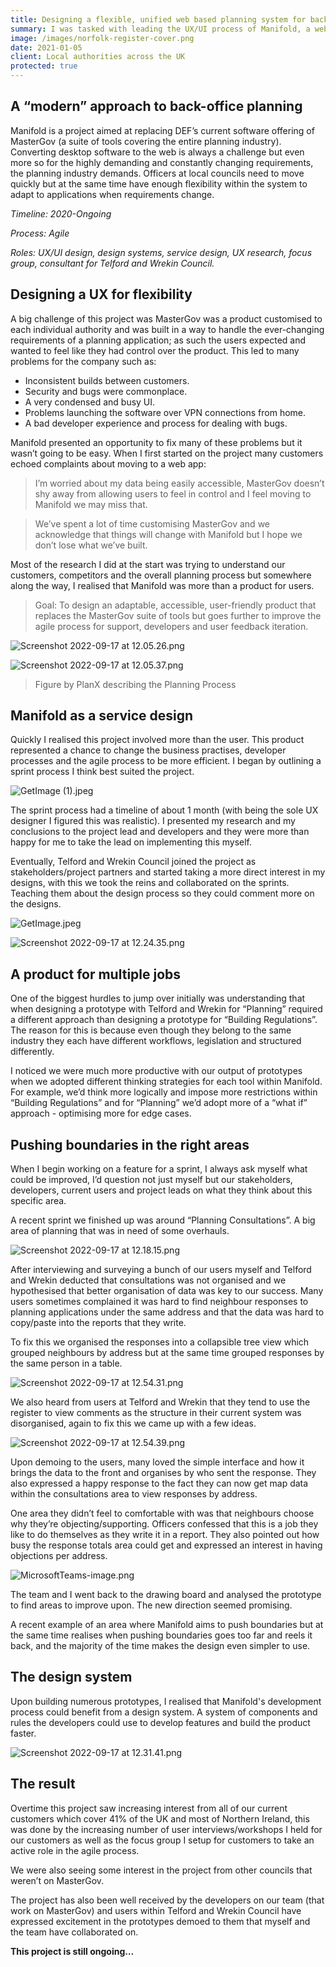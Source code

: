 ```yaml
---
title: Designing a flexible, unified web based planning system for back-office
summary: I was tasked with leading the UX/UI process of Manifold, a web-based replacement for back-office planning solutions. Everything from research analysis, stakeholder/developer collaboration, design system, and UI/wireframing.
image: /images/norfolk-register-cover.png
date: 2021-01-05
client: Local authorities across the UK
protected: true
---
```


## A “modern” approach to back-office planning

Manifold is a project aimed at replacing DEF’s current software offering of MasterGov (a suite of tools covering the entire planning industry). Converting desktop software to the web is always a challenge but even more so for the highly demanding and constantly changing requirements, the planning industry demands. Officers at local councils need to move quickly but at the same time have enough flexibility within the system to adapt to applications when requirements change.

_Timeline: 2020-Ongoing_

_Process: Agile_

_Roles: UX/UI design, design systems, service design, UX research, focus group, consultant for Telford and Wrekin Council._

## Designing a UX for flexibility

A big challenge of this project was MasterGov was a product customised to each individual authority and was built in a way to handle the ever-changing requirements of a planning application; as such the users expected and wanted to feel like they had control over the product. This led to many problems for the company such as:

- Inconsistent builds between customers.
- Security and bugs were commonplace.
- A very condensed and busy UI.
- Problems launching the software over VPN connections from home.
- A bad developer experience and process for dealing with bugs.

Manifold presented an opportunity to fix many of these problems but it wasn’t going to be easy. When I first started on the project many customers echoed complaints about moving to a web app:

> I’m worried about my data being easily accessible, MasterGov doesn’t shy away from allowing users to feel in control and I feel moving to Manifold we may miss that.

> We’ve spent a lot of time customising MasterGov and we acknowledge that things will change with Manifold but I hope we don’t lose what we’ve built.

Most of the research I did at the start was trying to understand our customers, competitors and the overall planning process but somewhere along the way, I realised that Manifold was more than a product for users.

> Goal: To design an adaptable, accessible, user-friendly product that replaces the MasterGov suite of tools but goes further to improve the agile process for support, developers and user feedback iteration.

![Screenshot 2022-09-17 at 12.05.26.png](https://s3-us-west-2.amazonaws.com/secure.notion-static.com/0684347d-6d84-4430-a06f-4ebff5671869/Screenshot_2022-09-17_at_12.05.26.png)

![Screenshot 2022-09-17 at 12.05.37.png](https://s3-us-west-2.amazonaws.com/secure.notion-static.com/9d3c34c3-6e83-432f-8255-3ab92e03e0fc/Screenshot_2022-09-17_at_12.05.37.png)

> Figure by PlanX describing the Planning Process

## Manifold as a service design

Quickly I realised this project involved more than the user. This product represented a chance to change the business practises, developer processes and the agile process to be more efficient. I began by outlining a sprint process I think best suited the project.

![GetImage (1).jpeg](<https://s3-us-west-2.amazonaws.com/secure.notion-static.com/994d3218-2a60-4daf-8568-2ffd9db7d286/GetImage_(1).jpeg>)

The sprint process had a timeline of about 1 month (with being the sole UX designer I figured this was realistic). I presented my research and my conclusions to the project lead and developers and they were more than happy for me to take the lead on implementing this myself.

Eventually, Telford and Wrekin Council joined the project as stakeholders/project partners and started taking a more direct interest in my designs, with this we took the reins and collaborated on the sprints. Teaching them about the design process so they could comment more on the designs.

![GetImage.jpeg](https://s3-us-west-2.amazonaws.com/secure.notion-static.com/fbc942ec-4d41-417a-b5f8-d89dca6aa29c/GetImage.jpeg)

![Screenshot 2022-09-17 at 12.24.35.png](https://s3-us-west-2.amazonaws.com/secure.notion-static.com/113ada7a-0b80-4db6-b6d5-10ba00e7a123/Screenshot_2022-09-17_at_12.24.35.png)

## A product for multiple jobs

One of the biggest hurdles to jump over initially was understanding that when designing a prototype with Telford and Wrekin for “Planning” required a different approach than designing a prototype for “Building Regulations”. The reason for this is because even though they belong to the same industry they each have different workflows, legislation and structured differently.

I noticed we were much more productive with our output of prototypes when we adopted different thinking strategies for each tool within Manifold. For example, we’d think more logically and impose more restrictions within “Building Regulations” and for “Planning” we’d adopt more of a “what if” approach - optimising more for edge cases.

## Pushing boundaries in the right areas

When I begin working on a feature for a sprint, I always ask myself what could be improved, I’d question not just myself but our stakeholders, developers, current users and project leads on what they think about this specific area.

A recent sprint we finished up was around “Planning Consultations”. A big area of planning that was in need of some overhauls.

![Screenshot 2022-09-17 at 12.18.15.png](https://s3-us-west-2.amazonaws.com/secure.notion-static.com/5deb7776-8743-4071-bf33-14a94857ab88/Screenshot_2022-09-17_at_12.18.15.png)

After interviewing and surveying a bunch of our users myself and Telford and Wrekin deducted that consultations was not organised and we hypothesised that better organisation of data was key to our success. Many users sometimes complained it was hard to find neighbour responses to planning applications under the same address and that the data was hard to copy/paste into the reports that they write.

To fix this we organised the responses into a collapsible tree view which grouped neighbours by address but at the same time grouped responses by the same person in a table.

![Screenshot 2022-09-17 at 12.54.31.png](https://s3-us-west-2.amazonaws.com/secure.notion-static.com/791efd49-f5ad-48f3-ae99-5f0b09427bfb/Screenshot_2022-09-17_at_12.54.31.png)

We also heard from users at Telford and Wrekin that they tend to use the register to view comments as the structure in their current system was disorganised, again to fix this we came up with a few ideas.

![Screenshot 2022-09-17 at 12.54.39.png](https://s3-us-west-2.amazonaws.com/secure.notion-static.com/77fc98c8-07c7-4020-9602-0b1fe45a2c57/Screenshot_2022-09-17_at_12.54.39.png)

Upon demoing to the users, many loved the simple interface and how it brings the data to the front and organises by who sent the response. They also expressed a happy response to the fact they can now get map data within the consultations area to view responses by address.

One area they didn’t feel to comfortable with was that neighbours choose why they’re objecting/supporting. Officers confessed that this is a job they like to do themselves as they write it in a report. They also pointed out how busy the response totals area could get and expressed an interest in having objections per address.

![MicrosoftTeams-image.png](https://s3-us-west-2.amazonaws.com/secure.notion-static.com/48439f69-13c0-464b-a475-18e27c42edb4/MicrosoftTeams-image.png)

The team and I went back to the drawing board and analysed the prototype to find areas to improve upon. The new direction seemed promising.

A recent example of an area where Manifold aims to push boundaries but at the same time realises when pushing boundaries goes too far and reels it back, and the majority of the time makes the design even simpler to use.

## The design system

Upon building numerous prototypes, I realised that Manifold's development process could benefit from a design system. A system of components and rules the developers could use to develop features and build the product faster.

![Screenshot 2022-09-17 at 12.31.41.png](https://s3-us-west-2.amazonaws.com/secure.notion-static.com/07aec8df-205f-433e-928d-f8034710a844/Screenshot_2022-09-17_at_12.31.41.png)

## The result

Overtime this project saw increasing interest from all of our current customers which cover 41% of the UK and most of Northern Ireland, this was done by the increasing number of user interviews/workshops I held for our customers as well as the focus group I setup for customers to take an active role in the agile process.

We were also seeing some interest in the project from other councils that weren’t on MasterGov.

The project has also been well received by the developers on our team (that work on MasterGov) and users within Telford and Wrekin Council have expressed excitement in the prototypes demoed to them that myself and the team have collaborated on.

**This project is still ongoing…**
